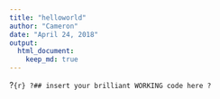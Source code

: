 ```yaml
---
title: "helloworld"
author: "Cameron"
date: "April 24, 2018"
output: 
  html_document:
    keep_md: true
---
```


?```{r}
?## insert your brilliant WORKING code here
?```